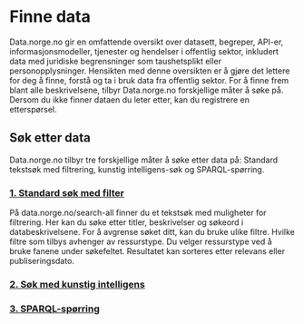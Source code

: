 
# Finne data

Data.norge.no gir en omfattende oversikt over datasett, begreper, API-er, informasjonsmodeller, tjenester og hendelser i offentlig sektor, inkludert data med juridiske begrensninger som taushetsplikt eller personopplysninger. Hensikten med denne oversikten er å gjøre det lettere for deg å finne, forstå og ta i bruk data fra offentlig sektor. For å finne frem blant alle beskrivelsene, tilbyr Data.norge.no forskjellige måter å søke på. Dersom du ikke finner dataen du leter etter, kan du registrere en etterspørsel.

## Søk etter data

Data.norge.no tilbyr tre forskjellige måter å søke etter data på: Standard tekstsøk med filtrering, kunstig intelligens-søk og SPARQL-spørring.

### [1. Standard søk med filter](/search-all)

På data.norge.no/search-all finner du et tekstsøk med muligheter for filtrering. Her kan du søke etter titler, beskrivelser og søkeord i databeskrivelsene. For å avgrense søket ditt, kan du bruke ulike filtre. Hvilke filtre som tilbys avhenger av ressurstype. Du velger ressurstype ved å bruke fanene under søkefeltet. Resultatet kan sorteres etter relevans eller publiseringsdato.

### [2. Søk med kunstig intelligens](/docs/finding-data/ai-search)

### [3. SPARQL-spørring](/docs/finding-data/sparql)